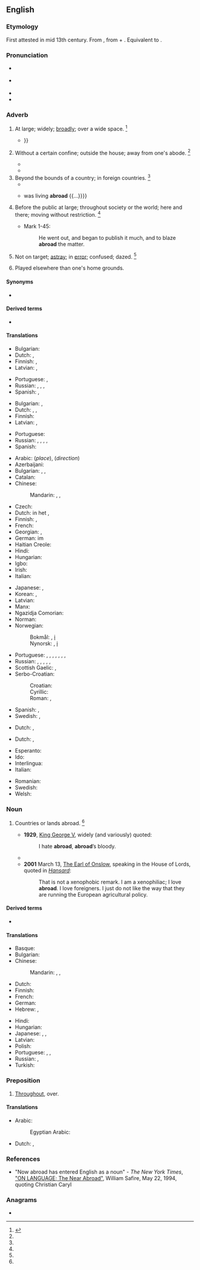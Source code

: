 ==English==

===Etymology===
First attested in mid 13th century. From {{etyl|enm|en}} {{m|enm|abrood||broadly widely scattered}}, from {{m|enm|a-||on, in}} + {{m|enm|brood||broad}}. Equivalent to {{prefix|a|broad|lang=en}}.

===Pronunciation===
* {{a|RP}} {{IPA|/əˈbɹɔːd/|lang=en}}
* {{a|US}} {{IPA|/əˈbɹɔd/|lang=en}}
* {{audio|en-us-abroad.ogg|Audio (US)|lang=en}}
* {{rhymes|ɔːd|lang=en}}

===Adverb===
{{en-adv}}

# {{lb|en|dated}} At large; widely; [[broadly]]; over a wide space. {{defdate|First attested from around (1150 to 1350.)}}<ref name=SOED>{{R:SOED5|page=8}}</ref>
#: {{ux|en|A tree spreads its branches '''abroad'''.}}
#* {{quote-book|year=1718|author=[[w:Matthew Prior|Matthew Prior]]|title=Solomon, and other Poems on several Occasions|passage=Again: The lonely fox roams far '''abroad''', / On ſecret rapine bend and midnight fraud; {{...}}}}
# {{senseid|en|unconfined}}{{lb|en|dated}} Without a certain confine; outside the house; away from one's abode. {{defdate|First attested from around (1150 to 1350.)}}<ref name=SOED/>
#: {{ux|en|to walk '''abroad'''}}
#* {{quote-book|year={{post|1650}}|author=[[w:John Evelyn|John Evelyn]]|editor=William Bray|title=[[w:John Evelyn's Diary|Diary]]|publisher=Frederic Warne and Company|year_published=1818|url=http://books.google.com/books?id=0DgIAAAAQAAJ&pg=PA207&dq=abroad|page=207|section=entry for 1650 July 7|passage=I went to St. James', where another was preaching in the court '''abroad'''.}}
#* {{quote-book|year=1900|author=[[w:Charles W. Chesnutt|Charles W. Chesnutt]]|title=[[w:The House Behind the Cedars|The House Behind the Cedars]]|chapter=1|passage=Was it so irreconcilable, Warwick wondered, as still to peal out the curfew bell, which at nine o'clock at night had clamorously warned all negroes, slave or free, that it was unlawful for them to be '''abroad''' after that hour, under penalty of imprisonment or whipping?}}
# Beyond the bounds of a country; in foreign countries. {{defdate|First attested from around (1350 to 1470.)}}<ref name=SOED/>
#* {{quote-journal|date=April 9, 2013|author=Andrei Lankov|title=Stay Cool. Call North Korea’s Bluff.|work=New York Times|url=http://www.nytimes.com/2013/04/10/opinion/stay-cool-call-north-koreas-bluff.html?_r=0
|passage=A closer look at North Korean history reveals what Pyongyang’s leaders really want their near-farcical belligerence to achieve — a reminder to the world that North Korea exists, and an impression '''abroad''' that its leaders are irrational and unpredictable.}}
#* {{quote-book|author=[[w:Thomas Babington Macaulay|Thomas Babington Macaulay]]|passage=Another prince {{...}} was living '''abroad''' {{...}}}}
# {{lb|en|dated}} Before the public at large; throughout society or the world; here and there; moving without restriction. {{defdate|First attested in the late 15<sup>th</sup> century.}}<ref name=SOED/>
#* {{rfdate}} Mark 1-45:
#*: He went out, and began to publish it much, and to blaze '''abroad''' the matter.
# Not on target; [[astray]]; in [[error]]; confused; dazed. {{defdate|First attested in the early 19<sup>th</sup> century.}}<ref name=SOED/>
# {{lb|en|sports}} Played elsewhere than one's home grounds.

====Synonyms====
* {{l|en|overseas}}

====Derived terms====
* {{l|en|be abroad}}
<!--*# To be wide of the mark; to be at fault; as, you '''are all abroad''' in your guess.
*# To be at a loss or [[nonplussed]].-->

====Translations====
{{trans-top|at large; widely; broadly; over a wide space}}
* Bulgarian: {{t+|bg|навсякъде}}
* Dutch: {{t|nl|wijd uiteen}}, {{t|nl|ver van elkaar}}
* Finnish: {{t|fi|laajalla}}, {{t|fi|laajalle}}
* Latvian: {{t|lv|plaši}}, {{t|lv|visur}}
{{trans-mid}}
* Portuguese: {{t+|pt|amplamente}}, {{t+|pt|largamente}}
* Russian: {{t+|ru|широко́}}, {{t+|ru|повсю́ду}}, {{t+|ru|везде́}}, {{t+|ru|вширь}}
* Spanish: {{t|es|por todas partes}}, {{t|es|en todas direciones}}
{{trans-bottom}}

{{trans-top|without a certain confine; outside the house}}
* Bulgarian: {{t+|bg|открито|alt=на открито}}, {{t|bg|извън къщи}}
* Dutch: {{t|nl|in het rond}}, {{t|nl|naar alle kanten}}, {{t+|nl|buitenshuis}}
* Finnish: {{t+|fi|ulkona}}
* Latvian: {{t|lv|ārā}}, {{t|lv|ārpus}}
{{trans-mid}}
* Portuguese: {{t|pt|[[fora]] [[de]] [[casa]]}}
* Russian: {{qualifier|where}} {{t+|ru|снару́жи}}, {{t|ru|[[на]] [[улица|у́лице]]}}, {{qualifier|where to}}, {{t+|ru|нару́жу}}, {{t|ru|[[на]] [[улица|у́лицу]]}}
* Spanish: {{t|es|al exterior}}
{{trans-bottom}}

{{trans-top|in foreign countries}}
* Arabic: {{qualifier|where}} {{t|ar|فِي الْخَارِج}} (''place''), {{t|ar|اِلَى الْخَارِج}} (''direction'')
* Azerbaijani: {{t|az|xaricdə}}
* Bulgarian: {{t+|bg|чужбина|alt=в чужбина}}, {{t+|bg|странство|alt=в странство}}, {{t+|bg|граница|alt=зад граница}}
* Catalan: {{t|ca|a l'estranger}}
* Chinese:
*: Mandarin: {{t+|cmn|國外|sc=Hani}}, {{t+|cmn|国外|tr=guówài|sc=Hani}}, {{t+|cmn|海外|tr=hǎiwài|sc=Hani}} {{qualifier|overseas}}
* Czech: {{t|cs|v zahraničí}}
* Dutch: in het {{t+|nl|buitenland}}, {{t+|nl|buitenland|alt=naar het buitenland}}
* Finnish: {{qualifier|in}} {{t|fi|ulkomailla}}, {{qualifier|to}} {{t|fi|ulkomaille}}
* French: {{t|fr|[[à]] [[l']][[étranger]]}}
* Georgian: {{t|ka|საზღვარგარეთ|sc=Geor}}, {{t|ka|უცხოეთში|sc=Geor}}
* German: im {{t+|de|Ausland}}
* Haitian Creole: {{t|ht|aletranje}}
* Hindi: {{qualifier|place}} {{t+|hi|विदेश|tr=videś mẽ|alt=विदेश में|sc=Deva}}
* Hungarian: {{t+|hu|külföldön}}
* Igbo: {{t|ig|na ùfèsị}}
* Irish: {{t|ga|thar sáile}}
* Italian: {{t|it|all'estero}}
{{trans-mid}}
* Japanese: {{t+|ja|国外|tr=こくがいに, kokugai ni|alt=国外に|sc=Jpan}}, {{t+|ja|海外|tr=かいがいに, kaigai ni|alt=海外に|sc=Jpan}}
* Korean: {{t|ko|국외}}, {{t+|ko|해외}}
* Latvian: {{t|lv|ārzemēs}}
* Manx: {{t|gv|ass y çheer}}
* Ngazidja Comorian: {{t|zdj|udjenini}}
* Norman: {{t|nrf|à l'êtrangi}}
* Norwegian:
*: Bokmål: {{t+|no|utenlands}}, [[i]] {{t|no|utlandet}}
*: Nynorsk: {{t|no|utanlands}}, [[i]] {{t|no|utlandet}}
* Portuguese: {{t+|pt|no}}, {{t+|pt|ao}} {{t+|pt|estrangeiro}}, {{t+|pt|no}}, {{t+|pt|ao}} {{t+|pt|exterior}}, {{t+|pt|no}}, {{t+|pt|ao}} {{t+|pt|ultramar}}, {{t+|pt|no}}, {{t+|pt|ao}} {{t+|pt|além-mar}}
* Russian: {{qualifier|place}} {{t|ru|[[за]] [[граница|грани́цей]]}}, {{t|ru|[[за]] [[рубеж|рубежо́м]]}}, {{qualifier|direction}} {{t|ru|[[за]] [[граница|грани́цу]]}}, {{t|ru|[[за]] [[рубе́ж]]}}, {{t|ru|за кордо́ном}} {{qualifier|colloquial}}, {{t|ru|на чужбине}} {{qualifier|colloquial}}
* Scottish Gaelic: {{qualifier|location}} {{t|gd|thall thairis}}, {{qualifier|movement}} {{t|gd|a-null thairis}}
* Serbo-Croatian:
*: Croatian: {{t+|sh|inozemstvo|n}}
*: Cyrillic: {{t|sh|иностранство|n|sc=Cyrl}}
*: Roman: {{t|sh|inostranstvo|n}},
* Spanish: {{t|es|en el extranjero}}, {{t|es|en el exterior}}
* Swedish: {{t+|sv|utomlands}}, {{t+|sv|utrikes}}
{{trans-bottom}}

{{trans-top|before the public or society}}
{{trans-mid}}
{{trans-bottom}}

{{trans-top|astray}}
* Dutch: {{t+|nl|verward}}, {{t|nl|de kluts kwijt}}
{{trans-mid}}
{{trans-bottom}}

{{trans-top|played elsewhere}}
* Dutch: {{t|nl|op verplaatsing}}, {{t|nl|uit-}}
{{trans-mid}}
{{trans-bottom}}

{{checktrans-top}}
* Esperanto: {{t-check|eo|eksterlande}}
* Ido: {{t-check|io|exterlande}}
* Interlingua: {{t-check|ia|Al estraniero}}
* Italian: {{t-check|it|all'estero}}
{{trans-mid}}
* Romanian: {{t-check|ro|in străinătate}}
* Swedish: {{t+check|sv|utomlands}}
* Welsh: {{t+check|cy|tramor}}
{{trans-bottom}}

===Noun===
{{en-noun|?}}

# {{lb|en|rare}} Countries or lands abroad. {{defdate|First attested in the mid 19<sup>th</sup> century.}}<ref name=SOED/>
#* '''1929''', [[w:George V|King George V]], widely (and variously) quoted:
#*: I hate '''abroad''', '''abroad'''’s bloody.
#* {{quote-journal|year=c. 1991|journal=[[w:New Statesman|New Statesman & Society]]|volume=3–4|page=180|passage=I am not, however, a xenophobe: obviously, '''abroad''' has some good ideas—arranged marriages, violent revolutions and so on.}}
#* '''2001''' March 13, [[w:Michael Onslow, 7th Earl of Onslow|The Earl of Onslow]], speaking in the House of Lords, quoted in ''[[w:Hansard|Hansard]]'':
#*: That is not a xenophobic remark. I am a xenophiliac; I love '''abroad'''. I love foreigners. I just do not like the way that they are running the European agricultural policy.

====Derived terms====
* {{l|en|near abroad}}

====Translations====
{{trans-top|countries or lands abroad}}
* Basque: {{t|eu|atzerri}}
* Bulgarian: {{t+|bg|чужбина|f}}
* Chinese:
*: Mandarin: {{t+|cmn|海外|tr=hǎiwài|sc=Hani}}, {{t+|cmn|國外|sc=Hani}}, {{t+|cmn|国外|tr=guówài|sc=Hani}}
* Dutch: {{t+|nl|buitenland|n}}
* Finnish: {{t|fi|ulkomaat}}
* French: {{t+|fr|étranger|m|alt=l'étranger}}
* German: {{t+|de|Ausland|n}}
* Hebrew: {{t|he|חוּץ לָאָרֶץ|m|tr=ḥutz laáretz}}, {{t|he|חו״ל|tr=ḥul|alt=חו"ל}}
{{trans-mid}}
* Hindi: {{t+|hi|विदेश|m|tr=videś|sc=Deva}}
* Hungarian: {{t+|hu|külföld}}
* Japanese: {{t+|ja|海外|tr=かいがい, kaigai|sc=Jpan}}, {{t+|ja|外国|tr=こくがい, kokugai|sc=Jpan}}, {{t|ja|在外|tr=ざいがい, zaigai|sc=Jpan}}
* Latvian: {{t|lv|ārzemes|f-p}}
* Polish: {{t+|pl|zagranica|f}}
* Portuguese: {{t+|pt|exterior|m}}, {{t+|pt|ultramar|m}}, {{t+|pt|além-mar|m}}
* Russian: {{t+|ru|заграни́ца|f}}, {{t+|ru|зарубе́жье|n}}
* Turkish: {{t+|tr|yurtdışı}}
{{trans-bottom}}

===Preposition===
{{en-prep}}

# [[throughout|Throughout]], over.

====Translations====
{{trans-top|throughout}}
* Arabic: {{t|ar|فِي اَلْخَارِج}}
*: Egyptian Arabic: {{t|arz|برا|tr=barra|sc=Arab}}
{{trans-mid}}
* Dutch: {{t|nl|alover}}, {{t|nl|over de ganse lijn}}
{{trans-bottom}}

===References===
<references/>
* "Now abroad has entered English as a noun" - ''The New York Times'', [http://www.nytimes.com/1994/05/22/magazine/on-language-the-near-abroad.html "ON LANGUAGE; The Near Abroad"], William Safire, May 22, 1994, quoting Christian Caryl

===Anagrams===
* {{anagrams|en|A board|Baroda|aboard|aborad}}